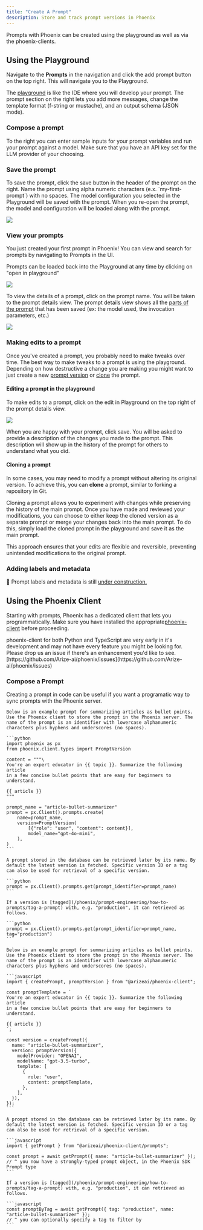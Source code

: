 ```yaml
---
title: "Create A Prompt"
description: Store and track prompt versions in Phoenix
---
```


Prompts with Phoenix can be created using the playground as well as via the phoenix-clients.

## Using the Playground

Navigate to the **Prompts** in the navigation and click the add prompt button on the top right. This will navigate you to the Playground.

The [playground](/phoenix/prompt-engineering/overview-prompts/prompt-playground) is like the IDE where you will develop your prompt. The prompt section on the right lets you add more messages, change the template format (f-string or mustache), and an output schema (JSON mode).

### Compose a prompt

To the right you can enter sample inputs for your prompt variables and run your prompt against a model. Make sure that you have an API key set for the LLM provider of your choosing.

### Save the prompt

To save the prompt, click the save button in the header of the prompt on the right. Name the prompt using alpha numeric characters (e.x. \`my-first-prompt\`) with no spaces. The model configuration you selected in the Playground will be saved with the prompt. When you re-open the prompt, the model and configuration will be loaded along with the prompt.

<Frame caption="Once you are satisfied with your prompt in the playground, you can name it and save it">
  <img src="/images/3644792f-image.jpeg" />
</Frame>

### View your prompts

You just created your first prompt in Phoenix! You can view and search for prompts by navigating to Prompts in the UI.

Prompts can be loaded back into the Playground at any time by clicking on "open in playground"

<Frame caption="You can quickly load in the latest version of a prompt into the playground">
  <img src="https://storage.googleapis.com/arize-phoenix-assets/assets/images/open_prompt.gif" />
</Frame>

To view the details of a prompt, click on the prompt name. You will be taken to the prompt details view. The prompt details view shows all the [parts of the prompt](/phoenix/learn/prompt-engineering/prompts-concepts#prompt) that has been saved (ex: the model used, the invocation parameters, etc.)

<Frame caption="The details of a prompt shows everything that is saved about a prompt">
  <img src="/images/32906c7f-image.jpeg" />
</Frame>

### Making edits to a prompt

Once you've created a prompt, you probably need to make tweaks over time. The best way to make tweaks to a prompt is using the playground. Depending on how destructive a change you are making you might want to just create a new [prompt version](/phoenix/learn/prompt-engineering/prompts-concepts#prompt-version) or [clone](/phoenix/prompt-engineering/how-to-prompts/create-a-prompt#cloning-a-prompt) the prompt.

#### Editing a prompt in the playground

To make edits to a prompt, click on the edit in Playground on the top right of the prompt details view.

<Frame caption="Iterate on prompts in the playground and save when you are happy with the prompt">
  <img src="https://storage.googleapis.com/arize-phoenix-assets/assets/images/prompt_edit.gif" />
</Frame>

When you are happy with your prompt, click save. You will be asked to provide a description of the changes you made to the prompt. This description will show up in the history of the prompt for others to understand what you did.

#### Cloning a prompt

In some cases, you may need to modify a prompt without altering its original version. To achieve this, you can **clone** a prompt, similar to forking a repository in Git.

Cloning a prompt allows you to experiment with changes while preserving the history of the main prompt. Once you have made and reviewed your modifications, you can choose to either keep the cloned version as a separate prompt or merge your changes back into the main prompt. To do this, simply load the cloned prompt in the playground and save it as the main prompt.

This approach ensures that your edits are flexible and reversible, preventing unintended modifications to the original prompt.

### Adding labels and metadata

🚧 Prompt labels and metadata is still [under construction.](https://github.com/Arize-ai/phoenix/issues/6290)

## Using the Phoenix Client

Starting with prompts, Phoenix has a dedicated client that lets you programmatically. Make sure you have installed the appropriate[phoenix-client](/phoenix#packages) before proceeding.

<Info>
phoenix-client for both Python and TypeScript are very early in it's development and may not have every feature you might be looking for. Please drop us an issue if there's an enhancement you'd like to see. [https://github.com/Arize-ai/phoenix/issues](https://github.com/Arize-ai/phoenix/issues)

</Info>

### Compose a Prompt

Creating a prompt in code can be useful if you want a programatic way to sync prompts with the Phoenix server.

<Tabs>

  <Tab title="Python">

    Below is an example prompt for summarizing articles as bullet points. Use the Phoenix client to store the prompt in the Phoenix server. The name of the prompt is an identifier with lowercase alphanumeric characters plus hyphens and underscores (no spaces).

    ```python
    import phoenix as px
    from phoenix.client.types import PromptVersion

    content = """\
    You're an expert educator in {{ topic }}. Summarize the following article
    in a few concise bullet points that are easy for beginners to understand.

    {{ article }}
    """

    prompt_name = "article-bullet-summarizer"
    prompt = px.Client().prompts.create(
        name=prompt_name,
        version=PromptVersion(
            [{"role": "user", "content": content}],
            model_name="gpt-4o-mini",
        ),
    )
    ```

    A prompt stored in the database can be retrieved later by its name. By default the latest version is fetched. Specific version ID or a tag can also be used for retrieval of a specific version.

    ```python
    prompt = px.Client().prompts.get(prompt_identifier=prompt_name)
    ```

    If a version is [tagged](/phoenix/prompt-engineering/how-to-prompts/tag-a-prompt) with, e.g. "production", it can retrieved as follows.

    ```python
    prompt = px.Client().prompts.get(prompt_identifier=prompt_name, tag="production")
    ```

  </Tab> 

  <Tab title ="TypeScript">

    Below is an example prompt for summarizing articles as bullet points. Use the Phoenix client to store the prompt in the Phoenix server. The name of the prompt is an identifier with lowercase alphanumeric characters plus hyphens and underscores (no spaces).

    ```javascript
    import { createPrompt, promptVersion } from "@arizeai/phoenix-client";

    const promptTemplate = `
    You're an expert educator in {{ topic }}. Summarize the following article
    in a few concise bullet points that are easy for beginners to understand.

    {{ article }}
    `;

    const version = createPrompt({
      name: "article-bullet-summarizer",
      version: promptVersion({
        modelProvider: "OPENAI",
        modelName: "gpt-3.5-turbo",
        template: [
          {
            role: "user",
            content: promptTemplate,
          },
        ],
      }),
    });
    ```

    A prompt stored in the database can be retrieved later by its name. By default the latest version is fetched. Specific version ID or a tag can also be used for retrieval of a specific version.

    ```javascript
    import { getPrompt } from "@arizeai/phoenix-client/prompts";

    const prompt = await getPrompt({ name: "article-bullet-summarizer" });
    // ^ you now have a strongly-typed prompt object, in the Phoenix SDK Prompt type
    ```

    If a version is [tagged](/phoenix/prompt-engineering/how-to-prompts/tag-a-prompt) with, e.g. "production", it can retrieved as follows.

    ```javascript
    const promptByTag = await getPrompt({ tag: "production", name: "article-bullet-summarizer" });
    // ^ you can optionally specify a tag to filter by
    ```

  </Tab>

</Tabs>




